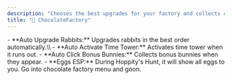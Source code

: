 ```yaml
---
description: "Chooses the best upgrades for your factory and collects chocolate for you. It also shows chocolate eggs around the world."
title: "🍫 ChocolateFactory"
---
```


<Accordion title="General" icon="gear">
  - **Auto Upgrade Rabbits:** Upgrades rabbits in the best order automatically.\\
  - **Auto Activate Time Tower:** Activates time tower when it runs out.
  - **Auto Click Bonus Bunnies:** Collects bonus bunnies when they appear.
  - **Eggs ESP:** During Hoppity's Hunt, it will show all eggs to you.
</Accordion>

<Accordion title="Usage Notes" icon="sparkles">
  Go into chocolate factory menu and goon.
</Accordion>